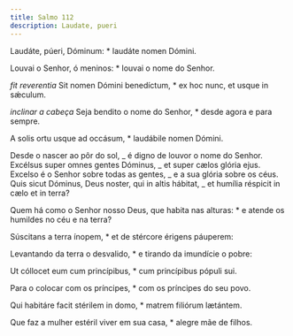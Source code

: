 ```yaml
---
title: Salmo 112
description: Laudate, pueri
---
```


<div class="side-by-side not-content">

Laudáte, púeri, Dóminum: \* laudáte nomen Dómini.

Louvai o Senhor, ó meninos: \* louvai o nome do Senhor.

<em>fit reverentia</em> Sit nomen Dómini benedíctum, * ex hoc nunc, et usque in sǽculum.

<em>inclinar a cabeça</em> Seja bendito o nome do Senhor, * desde agora e para sempre.

A solis ortu usque ad occásum, \* laudábile nomen Dómini.

Desde o nascer ao pôr do sol, _ é digno de louvor o nome do Senhor. Excélsus super omnes gentes Dóminus, _ et super cælos glória ejus. Excelso é o Senhor sobre todas as gentes, _ e a sua glória sobre os céus. Quis sicut Dóminus, Deus noster, qui in altis hábitat, _ et humília réspicit in cælo et in terra?

Quem há como o Senhor nosso Deus, que habita nas alturas: \* e atende os humildes no céu e na terra?

Súscitans a terra ínopem, \* et de stércore érigens páuperem:

Levantando da terra o desvalido, \* e tirando da imundície o pobre:

Ut cóllocet eum cum princípibus, \* cum princípibus pópuli sui.

Para o colocar com os príncipes, \* com os príncipes do seu povo.

Qui habitáre facit stérilem in domo, \* matrem filiórum lætántem.

Que faz a mulher estéril viver em sua casa, \* alegre mãe de filhos.

</div>
